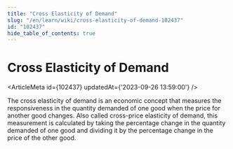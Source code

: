 ```yaml
---
title: "Cross Elasticity of Demand"
slug: "/en/learn/wiki/cross-elasticity-of-demand-102437"
id: "102437"
hide_table_of_contents: true
---
```



# Cross Elasticity of Demand

<ArticleMeta id={102437} updatedAt={'2023-09-26 13:59:00'} />
<div className='border-solid border-b border-t-0 my-4 border-[var(--ifm-color-gray-300)]' />

The cross elasticity of demand is an economic concept that measures the responsiveness in the quantity demanded of one good when the price for another good changes. Also called cross-price elasticity of demand, this measurement is calculated by taking the percentage change in the quantity demanded of one good and dividing it by the percentage change in the price of the other good.

